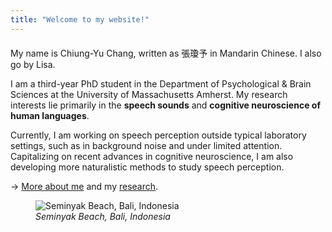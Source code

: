 ---
title: "Welcome to my website!"
---

<div style="margin-bottom:20px;">
</div>

My name is Chiung-Yu Chang, written as 張瓊予 in Mandarin Chinese. I also go by Lisa.  

I am a third-year PhD student in the Department of Psychological & Brain Sciences at the University of Massachusetts Amherst. My research interests lie primarily in the **speech sounds** and **cognitive neuroscience of human languages**.  

Currently, I am working on speech perception outside typical laboratory settings, such as in background noise and under limited attention. Capitalizing on recent advances in cognitive neuroscience, I am also developing more naturalistic methods to study speech perception.

-> [More about me](about.html) and my [research](publications.html).

![*Seminyak Beach, Bali, Indonesia*](img/photo.JPG)
 